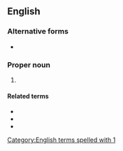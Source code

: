 ==English==

===Alternative forms===
* {{l|en|1 Chron.}}

===Proper noun===
{{en-proper noun}}

# {{abbreviation of|1 Chronicles|lang=en}}

====Related terms====
* {{l|en|Chr}}
* {{l|en|Chron.}}
* {{l|en|2 Chr}}

[[Category:English terms spelled with 1]]